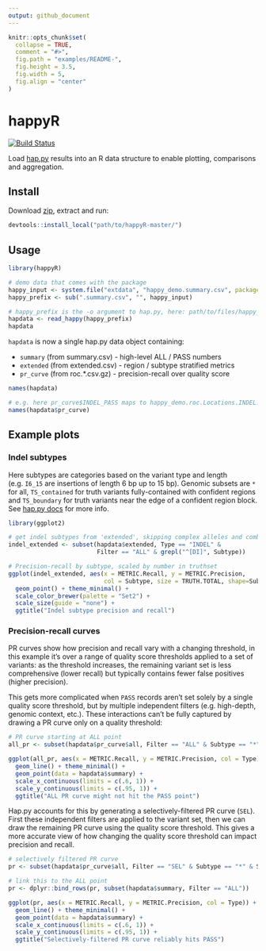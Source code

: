 ```yaml
---
output: github_document
---
```



```r
knitr::opts_chunk$set(
  collapse = TRUE,
  comment = "#>",
  fig.path = "examples/README-",
  fig.height = 3.5,
  fig.width = 5,
  fig.align = "center"
)
```

# happyR
[![Build Status](https://ukch-prd-jnks01.illumina.com/buildStatus/icon?job=happyR/master)](https://ukch-prd-jnks01.illumina.com/job/happyR/job/master/)

Load [hap.py](https://github.com/Illumina/hap.py) results into an R data structure to enable
plotting, comparisons and aggregation.

## Install

Download [zip](https://git.illumina.com/bmoore1/happyR/archive/master.zip), extract and run:

```r
devtools::install_local("path/to/happyR-master/")
```

## Usage

```r
library(happyR)

# demo data that comes with the package
happy_input <- system.file("extdata", "happy_demo.summary.csv", package = "happyR")
happy_prefix <- sub(".summary.csv", "", happy_input)

# happy_prefix is the -o argument to hap.py, here: path/to/files/happy_demo
hapdata <- read_happy(happy_prefix)
hapdata
```

`hapdata` is now a single hap.py data object containing:

* `summary` (from summary.csv) - high-level ALL / PASS numbers
* `extended` (from extended.csv) - region / subtype stratified metrics
* `pr_curve` (from roc.*.csv.gz) - precision-recall over quality score

```r
names(hapdata)

# e.g. here pr_curve$INDEL_PASS maps to happy_demo.roc.Locations.INDEL.PASS.csv.gz
names(hapdata$pr_curve)
```

## Example plots

### Indel subtypes

Here subtypes are categories based on the variant type and length (e.g. `I6_15` are 
insertions of length 6 bp up to 15 bp). Genomic subsets are `*` for all, `TS_contained` 
for truth variants fully-contained with confident regions and `TS_boundary` for truth 
variants near the edge of a confident region block. See [hap.py docs](https://github.com/Illumina/hap.py/blob/master/doc/happy.md)
for more info.

```r
library(ggplot2)

# get indel subtypes from 'extended', skipping complex alleles and combined
indel_extended <- subset(hapdata$extended, Type == "INDEL" & 
                         Filter == "ALL" & grepl("^[DI]", Subtype))

# Precision-recall by subtype, scaled by number in truthset
ggplot(indel_extended, aes(x = METRIC.Recall, y = METRIC.Precision, 
                           col = Subtype, size = TRUTH.TOTAL, shape=Subset)) +
  geom_point() + theme_minimal() + 
  scale_color_brewer(palette = "Set2") +
  scale_size(guide = "none") +
  ggtitle("Indel subtype precision and recall")
```


### Precision-recall curves

PR curves show how precision and recall vary with a changing threshold, in this
example it's over a range of quality score thresholds applied to a set of variants: as 
the threshold increases, the remaining variant set is less comprehensive (lower recall) 
but typically contains fewer false positives (higher precision).

This gets more complicated when `PASS` records aren't set solely by a single quality score threshold, 
but by multiple independent filters (e.g. high-depth, genomic context, etc.). These interactions can't be 
fully captured by drawing a PR curve only on a quality threshold:

```r
# PR curve starting at ALL point
all_pr <- subset(hapdata$pr_curve$all, Filter == "ALL" & Subtype == "*" & Subset == "*")

ggplot(all_pr, aes(x = METRIC.Recall, y = METRIC.Precision, col = Type)) +
  geom_line() + theme_minimal() +
  geom_point(data = hapdata$summary) +
  scale_x_continuous(limits = c(.6, 1)) +
  scale_y_continuous(limits = c(.95, 1)) +
  ggtitle("ALL PR curve might not hit the PASS point")
```

Hap.py accounts for this by generating a selectively-filtered PR curve (`SEL`). First 
these independent filters are applied to the variant set, then we can draw the 
remaining PR curve using the quality score threshold. This gives a more accurate view
of how changing the quality score threshold can impact precision and recall.

```r
# selectively filtered PR curve
pr <- subset(hapdata$pr_curve$all, Filter == "SEL" & Subtype == "*" & Subset == "*")

# link this to the ALL point
pr <- dplyr::bind_rows(pr, subset(hapdata$summary, Filter == "ALL"))

ggplot(pr, aes(x = METRIC.Recall, y = METRIC.Precision, col = Type)) +
  geom_line() + theme_minimal() +
  geom_point(data = hapdata$summary) +
  scale_x_continuous(limits = c(.6, 1)) +
  scale_y_continuous(limits = c(.95, 1)) +
  ggtitle("Selectively-filtered PR curve reliably hits PASS")

```

